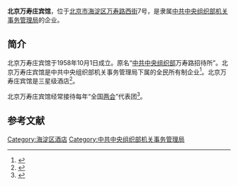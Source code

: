 '''北京万寿庄宾馆'''，位于[[北京市|北京市]][[海淀区|海淀区]][[万寿路西街|万寿路西街]]7号，是隶属[[中共中央组织部机关事务管理局|中共中央组织部机关事务管理局]]的企业。

==简介==
北京万寿庄宾馆于1958年10月1日成立。原名“[[中共中央组织部|中共中央组织部]]万寿路招待所”。北京万寿庄宾馆是中共中央组织部机关事务管理局下属的全民所有制企业<ref>{{Cite web|url =  http://qyxy.baic.gov.cn|title =  北京万寿庄宾馆|author =  |date =  |publisher =  北京市企业信用信息网|language =  |accessdate =  2017-03-28|quote =  |archive-url =  https://web.archive.org/web/20170413220159/http://qyxy.baic.gov.cn/|archive-date =  2017-04-13|dead-url =  yes}}</ref>。北京万寿庄宾馆是三星级酒店<ref>{{Cite web|url =http://www.bjta.gov.cn/tsfwzt/qyml/373570.htm|title =星级饭店|author =|date =2015-04-29|publisher =北京市旅游发展委员会|language =|accessdate =|quote =|deadurl =yes|archiveurl =https://web.archive.org/web/20160317085035/http://www.bjta.gov.cn/tsfwzt/qyml/373570.htm|archivedate =2016-03-17}}</ref>。

北京万寿庄宾馆经常接待每年“全国[[两会|两会]]”代表团<ref>{{Cite web |url = http://www.npc.gov.cn/pc/12_5/node_31919.htm |title = 十二届全国人大五次会议驻地 |author =  |date =  |publisher = 中国人大网 |language =  |accessdate = 2017-03-28 |quote =  |archive-url = https://web.archive.org/web/20170329045812/http://www.npc.gov.cn/pc/12_5/node_31919.htm |archive-date = 2017-03-29 |dead-url = yes }}</ref>。

==参考文献==
{{Reflist|2}}

[[Category:海淀区酒店|Category:海淀区酒店]]
[[Category:中共中央组织部机关事务管理局|Category:中共中央组织部机关事务管理局]]